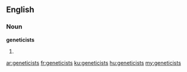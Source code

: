 ==English==

===Noun===
'''geneticists'''

# {{plural of|[[geneticist]]}}

[[ar:geneticists]]
[[fr:geneticists]]
[[ku:geneticists]]
[[hu:geneticists]]
[[my:geneticists]]